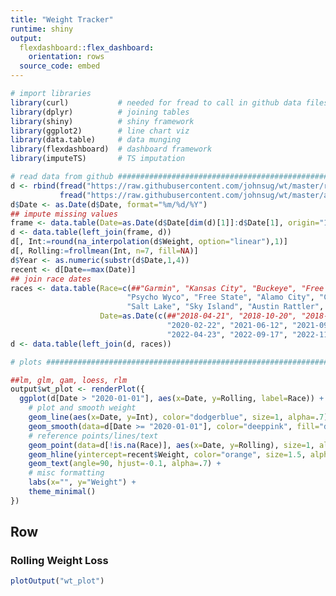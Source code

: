 ```yaml
---
title: "Weight Tracker"
runtime: shiny
output:
  flexdashboard::flex_dashboard:
    orientation: rows
  source_code: embed
---
```

  
```r
# import libraries
library(curl)           # needed for fread to call in github data files
library(dplyr)          # joining tables
library(shiny)          # shiny framework
library(ggplot2)        # line chart viz
library(data.table)     # data munging
library(flexdashboard)  # dashboard framework
library(imputeTS)       # TS imputation

# read data from github ##########################################################################
d <- rbind(fread("https://raw.githubusercontent.com/johnsug/wt/master/recent_wt.csv"), 
           fread("https://raw.githubusercontent.com/johnsug/wt/master/archived_wt.csv"))
d$Date <- as.Date(d$Date, format="%m/%d/%Y")
## impute missing values
frame <- data.table(Date=as.Date(d$Date[dim(d)[1]]:d$Date[1], origin="1970-01-01"))
d <- data.table(left_join(frame, d))
d[, Int:=round(na_interpolation(d$Weight, option="linear"),1)]
d[, Rolling:=frollmean(Int, n=7, fill=NA)]
d$Year <- as.numeric(substr(d$Date,1,4))
recent <- d[Date==max(Date)]
## join race dates
races <- data.table(Race=c(##"Garmin", "Kansas City", "Buckeye", "Free State", "Oregon", "St. George", 
                          "Psycho Wyco", "Free State", "Alamo City", "Cactus Rose", "Bandera", 
                          "Salt Lake", "Sky Island", "Austin Rattler", "Bandera"), 
                    Date=as.Date(c(##"2018-04-21", "2018-10-20", "2018-12-08", "2019-04-27", "2019-07-20", "2019-10-05", 
                                   "2020-02-22", "2021-06-12", "2021-09-11", "2021-10-22", "2022-01-08", 
                                   "2022-04-23", "2022-09-17", "2022-11-05", "2023-01-07")))
d <- data.table(left_join(d, races))

# plots ##########################################################################################

##lm, glm, gam, loess, rlm
output$wt_plot <- renderPlot({
  ggplot(d[Date > "2020-01-01"], aes(x=Date, y=Rolling, label=Race)) + ## Previously: 2017-10-01
    # plot and smooth weight
    geom_line(aes(x=Date, y=Int), color="dodgerblue", size=1, alpha=.7) + 
    geom_smooth(data=d[Date >= "2020-01-01"], color="deeppink", fill="deeppink", alpha=.3, size=.5, method="loess", span=0.15) + 
    # reference points/lines/text
    geom_point(data=d[!is.na(Race)], aes(x=Date, y=Rolling), size=1, alpha=.5) + 
    geom_hline(yintercept=recent$Weight, color="orange", size=1.5, alpha=.3) + 
    geom_text(angle=90, hjust=-0.1, alpha=.7) + 
    # misc formatting
    labs(x="", y="Weight") + 
    theme_minimal()
})

```

Row {data-height=250}
---------------------------------------
  
### Rolling Weight Loss
```r
plotOutput("wt_plot")
```
